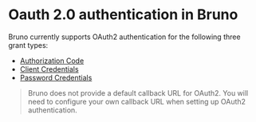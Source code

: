 # Oauth 2.0 authentication in Bruno

Bruno currently supports OAuth2 authentication for the following three grant types:

- [Authorization Code](/auth/oauth2/authorization-code)
- [Client Credentials](/auth/oauth2/client-credentials)
- [Password Credentials](/auth/oauth2/password-credentials)

> Bruno does not provide a default callback URL for OAuth2. You will need to configure your own callback URL when setting up OAuth2 authentication.
